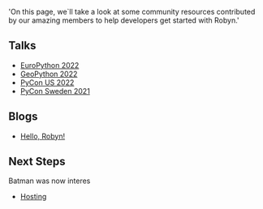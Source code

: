   'On this page, we`ll take a look at some community resources contributed by our amazing members to help developers get started with Robyn.'


## Talks
- [EuroPython 2022](https://www.youtube.com/watch?v=AutugvJNVkY&)
- [GeoPython 2022](https://www.youtube.com/watch?v=YCpbCQwbkd4)
- [PyCon US 2022](https://youtu.be/1IiL31tUEVk?t=2101)
- [PyCon Sweden 2021](https://www.youtube.com/watch?v=DK9teAs72Do)

## Blogs
- [Hello, Robyn!](https://www.sanskar.me/posts/hello-robyn)


## Next Steps

Batman was now interes

- [Hosting](/documentation/hosting)


